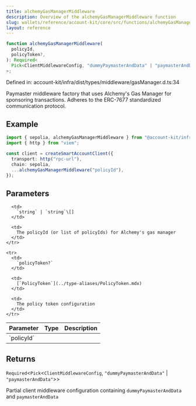 ```yaml
---
title: alchemyGasManagerMiddleware
description: Overview of the alchemyGasManagerMiddleware function
slug: wallets/reference/account-kit/core/src/functions/alchemyGasManagerMiddleware
layout: reference
---
```


```ts
function alchemyGasManagerMiddleware(
  policyId,
  policyToken?,
): Required<
  Pick<ClientMiddlewareConfig, "dummyPaymasterAndData" | "paymasterAndData">
>;
```

Defined in: account-kit/infra/dist/types/middleware/gasManager.d.ts:34

Paymaster middleware factory that uses Alchemy's Gas Manager for sponsoring
transactions. Adheres to the ERC-7677 standardized communication protocol.

## Example

```ts
import { sepolia, alchemyGasManagerMiddleware } from "@account-kit/infra";
import { http } from "viem";

const client = createSmartAccountClient({
  transport: http("rpc-url"),
  chain: sepolia,
  ...alchemyGasManagerMiddleware("policyId"),
});
```

## Parameters

<table>
  <thead>
    <tr>
      <th align="left">Parameter</th>
      <th align="left">Type</th>
      <th align="left">Description</th>
    </tr>
  </thead>

  <tbody>
    <tr>
      <td>
        `policyId`
      </td>

      <td>
        `string` | `string`\[]
      </td>

      <td>
        The policyId (or list of policyIds) for Alchemy's gas manager
      </td>
    </tr>

    <tr>
      <td>
        `policyToken?`
      </td>

      <td>
        [`PolicyToken`](../type-aliases/PolicyToken.mdx)
      </td>

      <td>
        The policy token configuration
      </td>
    </tr>

  </tbody>
</table>

## Returns

`Required`\<`Pick`\<`ClientMiddlewareConfig`, `"dummyPaymasterAndData"` | `"paymasterAndData"`>>

Partial client middleware configuration containing `dummyPaymasterAndData` and `paymasterAndData`
